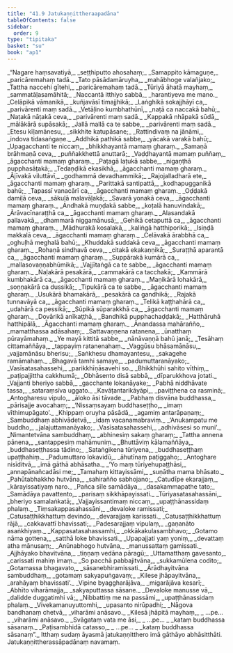 ```yaml
---
title: "41.9 Jatukaṇṇittheraapadāna"
tableOfContents: false
sidebar:
  order: 9
type: "tipitaka"
basket: "su"
book: "ap1"
---
```



<DynamicBreadcrumb />

<Division number="276" book="ap1" bookNo="20" page="419">

<Paragraph number="5138" type="verses" book="ap1">
_“Nagare haṃsavatiyā,_  
_seṭṭhiputto ahosahaṃ;_  
_Samappito kāmaguṇe,_  
_paricāremahaṃ tadā._  

</Paragraph>

</Division>
<Division number="277" book="ap1" bookNo="20" page="419">

<Paragraph number="5139" type="verses" book="ap1">
_Tato pāsādamāruyha,_  
_mahābhoge valañjako;_  
_Tattha naccehi gītehi,_  
_paricāremahaṃ tadā._  

</Paragraph>

</Division>
<Division number="278" book="ap1" bookNo="20" page="420">

<Paragraph number="5140" type="verses" book="ap1">
_Tūriyā āhatā mayhaṃ,_  
_sammatāḷasamāhitā;_  
_Naccantā itthiyo sabbā,_  
_harantiyeva me mano._  

</Paragraph>

</Division>
<Division number="279" book="ap1" bookNo="20" page="420">

<Paragraph number="5141" type="verses" book="ap1">
_Celāpikā vāmanikā,_  
_kuñjavāsī timajjhikā;_  
_Laṅghikā sokajjhāyī ca,_  
_parivārenti maṃ sadā._  

</Paragraph>

</Division>
<Division number="280" book="ap1" bookNo="20" page="420">

<Paragraph number="5142" type="verses" book="ap1">
_Vetāḷino kumbhathūnī,_  
_naṭā ca naccakā bahū;_  
_Naṭakā nāṭakā ceva,_  
_parivārenti maṃ sadā._  

</Paragraph>

</Division>
<Division number="281" book="ap1" bookNo="20" page="420">

<Paragraph number="5143" type="verses" book="ap1">
_Kappakā nhāpakā sūdā,_  
_mālākārā supāsakā;_  
_Jallā mallā ca te sabbe,_  
_parivārenti maṃ sadā._  

</Paragraph>

</Division>
<Division number="282" book="ap1" bookNo="20" page="420">

<Paragraph number="5144" type="verses" book="ap1">
_Etesu kīḷamānesu,_  
_sikkhite katupāsane;_  
_Rattindivaṃ na jānāmi,_  
_indova tidasaṅgaṇe._  

</Paragraph>

</Division>
<Division number="283" book="ap1" bookNo="20" page="420">

<Paragraph number="5145" type="verses" book="ap1">
_Addhikā pathikā sabbe,_  
_yācakā varakā bahū;_  
_Upagacchanti te niccaṃ,_  
_bhikkhayantā mamaṃ gharaṃ._  

</Paragraph>

</Division>
<Division number="284" book="ap1" bookNo="20" page="420">

<Paragraph number="5146" type="verses" book="ap1">
_Samaṇā brāhmaṇā ceva,_  
_puññakkhettā anuttarā;_  
_Vaḍḍhayantā mamaṃ puññaṃ,_  
_āgacchanti mamaṃ gharaṃ._  

</Paragraph>

</Division>
<Division number="285" book="ap1" bookNo="20" page="420">

<Paragraph number="5147" type="verses" book="ap1">
_Paṭagā laṭukā sabbe,_  
_nigaṇṭhā pupphasāṭakā;_  
_Tedaṇḍikā ekasikhā,_  
_āgacchanti mamaṃ gharaṃ._  

</Paragraph>

</Division>
<Division number="286" book="ap1" bookNo="20" page="420">

<Paragraph number="5148" type="verses" book="ap1">
_Ājīvakā viluttāvī,_  
_godhammā devadhammikā;_  
_Rajojalladharā ete,_  
_āgacchanti mamaṃ gharaṃ._  

</Paragraph>

</Division>
<Division number="287" book="ap1" bookNo="20" page="420">

<Paragraph number="5149" type="verses" book="ap1">
_Parittakā santipattā,_  
_kodhapugganikā bahū;_  
_Tapassī vanacārī ca,_  
_āgacchanti mamaṃ gharaṃ._  

</Paragraph>

</Division>
<Division number="288" book="ap1" bookNo="20" page="420">

<Paragraph number="5150" type="verses" book="ap1">
_Oḍḍakā damiḷā ceva,_  
_sākuḷā malavāḷakā;_  
_Savarā yonakā ceva,_  
_āgacchanti mamaṃ gharaṃ._  

</Paragraph>

</Division>
<Division number="289" book="ap1" bookNo="20" page="421">

<Paragraph number="5151" type="verses" book="ap1">
_Andhakā muṇḍakā sabbe,_  
_koṭalā hanuvindakā;_  
_Ārāvacīnaraṭṭhā ca,_  
_āgacchanti mamaṃ gharaṃ._  

</Paragraph>

</Division>
<Division number="290" book="ap1" bookNo="20" page="421">

<Paragraph number="5152" type="verses" book="ap1">
_Alasandakā pallavakā,_  
_dhammarā niggamānusā;_  
_Gehikā cetaputtā ca,_  
_āgacchanti mamaṃ gharaṃ._  

</Paragraph>

</Division>
<Division number="291" book="ap1" bookNo="20" page="421">

<Paragraph number="5153" type="verses" book="ap1">
_Mādhurakā kosalakā,_  
_kaliṅgā hatthiporikā;_  
_Isiṇḍā makkalā ceva,_  
_āgacchanti mamaṃ gharaṃ._  

</Paragraph>

</Division>
<Division number="292" book="ap1" bookNo="20" page="421">

<Paragraph number="5154" type="verses" book="ap1">
_Celāvakā ārabbhā ca,_  
_oghuḷhā meghalā bahū;_  
_Khuddakā suddakā ceva,_  
_āgacchanti mamaṃ gharaṃ._  

</Paragraph>

</Division>
<Division number="293" book="ap1" bookNo="20" page="421">

<Paragraph number="5155" type="verses" book="ap1">
_Rohaṇā sindhavā ceva,_  
_citakā ekakaṇṇikā;_  
_Suraṭṭhā aparantā ca,_  
_āgacchanti mamaṃ gharaṃ._  

</Paragraph>

</Division>
<Division number="294" book="ap1" bookNo="20" page="421">

<Paragraph number="5156" type="verses" book="ap1">
_Suppārakā kumārā ca,_  
_mallasovaṇṇabhūmikā;_  
_Vajjītaṅgā ca te sabbe,_  
_āgacchanti mamaṃ gharaṃ._  

</Paragraph>

</Division>
<Division number="295" book="ap1" bookNo="20" page="421">

<Paragraph number="5157" type="verses" book="ap1">
_Naḷakārā pesakārā,_  
_cammakārā ca tacchakā;_  
_Kammārā kumbhakārā ca,_  
_āgacchanti mamaṃ gharaṃ._  

</Paragraph>

</Division>
<Division number="296" book="ap1" bookNo="20" page="421">

<Paragraph number="5158" type="verses" book="ap1">
_Maṇikārā lohakārā,_  
_soṇṇakārā ca dussikā;_  
_Tipukārā ca te sabbe,_  
_āgacchanti mamaṃ gharaṃ._  

</Paragraph>

</Division>
<Division number="297" book="ap1" bookNo="20" page="421">

<Paragraph number="5159" type="verses" book="ap1">
_Usukārā bhamakārā,_  
_pesakārā ca gandhikā;_  
_Rajakā tunnavāyā ca,_  
_āgacchanti mamaṃ gharaṃ._  

</Paragraph>

</Division>
<Division number="298" book="ap1" bookNo="20" page="421">

<Paragraph number="5160" type="verses" book="ap1">
_Telikā kaṭṭhahārā ca,_  
_udahārā ca pessikā;_  
_Sūpikā sūparakkhā ca,_  
_āgacchanti mamaṃ gharaṃ._  

</Paragraph>

</Division>
<Division number="299" book="ap1" bookNo="20" page="421">

<Paragraph number="5161" type="verses" book="ap1">
_Dovārikā anīkaṭṭhā,_  
_Bandhikā pupphachaḍḍakā;_  
_Hatthāruhā hatthipālā,_  
_Āgacchanti mamaṃ gharaṃ._  

</Paragraph>

</Division>
<Division number="300" book="ap1" bookNo="20" page="422">

<Paragraph number="5162" type="verses" book="ap1">
_Ānandassa mahārañño,_  
_mamatthassa adāsahaṃ;_  
_Sattavaṇṇena ratanena,_  
_ūnatthaṃ pūrayāmahaṃ._  

</Paragraph>

</Division>
<Division number="301" book="ap1" bookNo="20" page="422">

<Paragraph number="5163" type="verses" book="ap1">
_Ye mayā kittitā sabbe,_  
_nānāvaṇṇā bahū janā;_  
_Tesāhaṃ cittamaññāya,_  
_tappayiṃ ratanenahaṃ._  

</Paragraph>

</Division>
<Division number="302" book="ap1" bookNo="20" page="422">

<Paragraph number="5164" type="verses" book="ap1">
_Vaggūsu bhāsamānāsu,_  
_vajjamānāsu bherisu;_  
_Saṅkhesu dhamayantesu,_  
_sakagehe ramāmahaṃ._  

</Paragraph>

</Division>
<Division number="303" book="ap1" bookNo="20" page="422">

<Paragraph number="5165" type="verses" book="ap1">
_Bhagavā tamhi samaye,_  
_padumuttaranāyako;_  
_Vasīsatasahassehi,_  
_parikkhīṇāsavehi so._  

</Paragraph>

</Division>
<Division number="304" book="ap1" bookNo="20" page="422">

<Paragraph number="5166" type="verses" book="ap1">
_Bhikkhūhi sahito vīthiṃ,_  
_paṭipajjittha cakkhumā;_  
_Obhāsento disā sabbā,_  
_dīparukkhova jotati._  

</Paragraph>

</Division>
<Division number="305" book="ap1" bookNo="20" page="422">

<Paragraph number="5167" type="verses" book="ap1">
_Vajjanti bheriyo sabbā,_  
_gacchante lokanāyake;_  
_Pabhā niddhāvate tassa,_  
_sataraṃsīva uggato._  

</Paragraph>

</Division>
<Division number="306" book="ap1" bookNo="20" page="422">

<Paragraph number="5168" type="verses" book="ap1">
_Kavāṭantarikāyāpi,_  
_paviṭṭhena ca rasminā;_  
_Antogharesu vipulo,_  
_āloko āsi tāvade._  

</Paragraph>

</Division>
<Division number="307" book="ap1" bookNo="20" page="422">

<Paragraph number="5169" type="verses" book="ap1">
_Pabhaṃ disvāna buddhassa,_  
_pārisajje avocahaṃ;_  
_‘Nissaṃsayaṃ buddhaseṭṭho,_  
_imaṃ vīthimupāgato’._  

</Paragraph>

</Division>
<Division number="308" book="ap1" bookNo="20" page="422">

<Paragraph number="5170" type="verses" book="ap1">
_Khippaṃ oruyha pāsādā,_  
_agamiṃ antarāpaṇaṃ;_  
_Sambuddhaṃ abhivādetvā,_  
_idaṃ vacanamabraviṃ._  

</Paragraph>

</Division>
<Division number="309" book="ap1" bookNo="20" page="422">

<Paragraph number="5171" type="verses" book="ap1">
_‘Anukampatu me buddho,_  
_jalajuttamanāyako;_  
_Vasīsatasahassehi,_  
_adhivāsesi so muni’._  

</Paragraph>

</Division>
<Division number="310" book="ap1" bookNo="20" page="422">

<Paragraph number="5172" type="verses" book="ap1">
_Nimantetvāna sambuddhaṃ,_  
_abhinesiṃ sakaṃ gharaṃ;_  
_Tattha annena pānena,_  
_santappesiṃ mahāmuniṃ._  

</Paragraph>

</Division>
<Division number="311" book="ap1" bookNo="20" page="422">

<Paragraph number="5173" type="verses" book="ap1">
_Bhuttāviṃ kālamaññāya,_  
_buddhaseṭṭhassa tādino;_  
_Sataṅgikena tūriyena,_  
_buddhaseṭṭhaṃ upaṭṭhahiṃ._  

</Paragraph>

</Division>
<Division number="312" book="ap1" bookNo="20" page="422">

<Paragraph number="5174" type="verses" book="ap1">
_Padumuttaro lokavidū,_  
_āhutīnaṃ paṭiggaho;_  
_Antoghare nisīditvā,_  
_imā gāthā abhāsatha._  

</Paragraph>

</Division>
<Division number="313" book="ap1" bookNo="20" page="423">

<Paragraph number="5175" type="verses" book="ap1">
_‘Yo maṃ tūriyehupaṭṭhāsi,_  
_annapānañcadāsi me;_  
_Tamahaṃ kittayissāmi,_  
_suṇātha mama bhāsato._  

</Paragraph>

</Division>
<Division number="314" book="ap1" bookNo="20" page="423">

<Paragraph number="5176" type="verses" book="ap1">
_Pahūtabhakkho hutvāna,_  
_sahirañño sabhojano;_  
_Catudīpe ekarajjaṃ,_  
_kārayissatiyaṃ naro._  

</Paragraph>

</Division>
<Division number="315" book="ap1" bookNo="20" page="423">

<Paragraph number="5177" type="verses" book="ap1">
_Pañca sīle samādāya,_  
_dasakammapathe tato;_  
_Samādāya pavattento,_  
_parisaṃ sikkhāpayissati._  

</Paragraph>

</Division>
<Division number="316" book="ap1" bookNo="20" page="423">

<Paragraph number="5178" type="verses" book="ap1">
_Tūriyasatasahassāni,_  
_bheriyo samalaṅkatā;_  
_Vajjayissantimaṃ niccaṃ,_  
_upaṭṭhānassidaṃ phalaṃ._  

</Paragraph>

</Division>
<Division number="317" book="ap1" bookNo="20" page="423">

<Paragraph number="5179" type="verses" book="ap1">
_Tiṃsakappasahassāni,_  
_devaloke ramissati;_  
_Catusaṭṭhikkhattuṃ devindo,_  
_devarajjaṃ karissati._  

</Paragraph>

</Division>
<Division number="318" book="ap1" bookNo="20" page="423">

<Paragraph number="5180" type="verses" book="ap1">
_Catusaṭṭhikkhattuṃ rājā,_  
_cakkavattī bhavissati;_  
_Padesarajjaṃ vipulaṃ,_  
_gaṇanāto asaṅkhiyaṃ._  

</Paragraph>

</Division>
<Division number="319" book="ap1" bookNo="20" page="423">

<Paragraph number="5181" type="verses" book="ap1">
_Kappasatasahassamhi,_  
_okkākakulasambhavo;_  
_Gotamo nāma gottena,_  
_satthā loke bhavissati._  

</Paragraph>

</Division>
<Division number="320" book="ap1" bookNo="20" page="423">

<Paragraph number="5182" type="verses" book="ap1">
_Upapajjati yaṃ yoniṃ,_  
_devattaṃ atha mānusaṃ;_  
_Anūnabhogo hutvāna,_  
_manussattaṃ gamissati._  

</Paragraph>

</Division>
<Division number="321" book="ap1" bookNo="20" page="423">

<Paragraph number="5183" type="verses" book="ap1">
_Ajjhāyako bhavitvāna,_  
_tiṇṇaṃ vedāna pāragū;_  
_Uttamatthaṃ gavesanto,_  
_carissati mahiṃ imaṃ._  

</Paragraph>

</Division>
<Division number="322" book="ap1" bookNo="20" page="423">

<Paragraph number="5184" type="verses" book="ap1">
_So pacchā pabbajitvāna,_  
_sukkamūlena codito;_  
_Gotamassa bhagavato,_  
_sāsanebhiramissati._  

</Paragraph>

</Division>
<Division number="323" book="ap1" bookNo="20" page="423">

<Paragraph number="5185" type="verses" book="ap1">
_Ārādhayitvāna sambuddhaṃ,_  
_gotamaṃ sakyapuṅgavaṃ;_  
_Kilese jhāpayitvāna,_  
_arahāyaṃ bhavissati’._  

</Paragraph>

</Division>
<Division number="324" book="ap1" bookNo="20" page="423">

<Paragraph number="5186" type="verses" book="ap1">
_Vipine byaggharājāva,_  
_migarājāva kesarī;_  
_Abhīto viharāmajja,_  
_sakyaputtassa sāsane._  

</Paragraph>

</Division>
<Division number="325" book="ap1" bookNo="20" page="423">

<Paragraph number="5187" type="verses" book="ap1">
_Devaloke manusse vā,_  
_dalidde duggatimhi vā;_  
_Nibbattiṃ me na passāmi,_  
_upaṭṭhānassidaṃ phalaṃ._  

</Paragraph>

</Division>
<Division number="326" book="ap1" bookNo="20" page="423">

<Paragraph number="5188" type="verses" book="ap1">
_Vivekamanuyuttomhi,_  
_upasanto nirūpadhi;_  
_Nāgova bandhanaṃ chetvā,_  
_viharāmi anāsavo._  

</Paragraph>

</Division>
<Division number="327" book="ap1" bookNo="20" page="424">

<Paragraph number="5189" type="verses" book="ap1">
_Kilesā jhāpitā mayhaṃ,_  
_ …pe… _  
_viharāmi anāsavo._  

</Paragraph>

</Division>
<Division number="328" book="ap1" bookNo="20" page="424">

<Paragraph number="5190" type="verses" book="ap1">
_Svāgataṃ vata me āsi,_  
_ …pe… _  
_kataṃ buddhassa sāsanaṃ._  

</Paragraph>

</Division>
<Division number="329" book="ap1" bookNo="20" page="424">

<Paragraph number="5191" type="verses" book="ap1">
_Paṭisambhidā catasso,_  
_ …pe… _  
_kataṃ buddhassa sāsanaṃ”._  

</Paragraph>

<Paragraph number="5192" book="ap1">
Itthaṃ sudaṃ āyasmā jatukaṇṇitthero imā gāthāyo abhāsitthāti.

</Paragraph>
</Division>

<Paragraph number="5193" type="center" book="ap1">
Jatukaṇṇittherassāpadānaṃ navamaṃ.
</Paragraph>